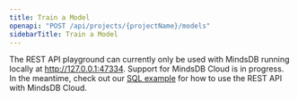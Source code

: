```yaml
---
title: Train a Model
openapi: "POST /api/projects/{projectName}/models"
sidebarTitle: Train a Model
---
```


<Note>

The REST API playground can currently only be used with MindsDB running locally at http://127.0.0.1:47334. Support for MindsDB Cloud is in progress. In the meantime,
check out our [SQL example](/rest/sql) for how to use the REST API with MindsDB Cloud. 

</Note>
